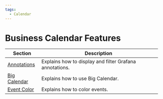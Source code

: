 ```yaml
---
tags:
  - Calendar
---
```


# Business Calendar Features

| Section                       | Description                                             |
| ----------------------------- | ------------------------------------------------------- |
| [Annotations](../annotations) | Explains how to display and filter Grafana annotations. |
| [Big Calendar](../big)        | Explains how to use Big Calendar.                       |
| [Event Color](../color)       | Explains how to color events.                           |

